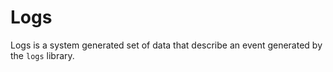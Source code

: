 # Logs

Logs is a system generated set of data that describe an event generated by the `logs` library.
